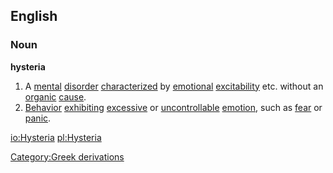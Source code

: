 ==English==
===Noun===
{{wikipedia}}
'''hysteria'''
#A [[mental]] [[disorder]] [[characterize]]d by [[emotional]] [[excitability]] etc. without an [[organic]] [[cause]].
#[[Behavior]] [[exhibit]]ing [[excessive]] or [[uncontrollable]] [[emotion]], such as [[fear]] or [[panic]].
[[Category:Greek derivations]]

[[io:Hysteria]]
[[pl:Hysteria]]
